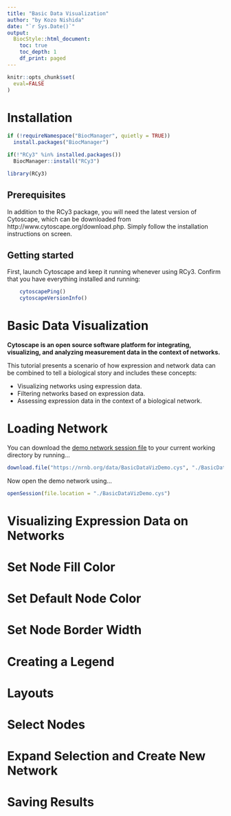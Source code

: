 ```yaml
---
title: "Basic Data Visualization"
author: "by Kozo Nishida"
date: "`r Sys.Date()`"
output:
  BiocStyle::html_document:
    toc: true
    toc_depth: 1
    df_print: paged
---
```

```r
knitr::opts_chunk$set(
  eval=FALSE
)
```

# Installation
```r
if (!requireNamespace("BiocManager", quietly = TRUE))
  install.packages("BiocManager")

if(!"RCy3" %in% installed.packages())
  BiocManager::install("RCy3")

library(RCy3)
```

## Prerequisites
In addition to the RCy3 package, you will need the latest version of Cytoscape, which can be downloaded from http://www.cytoscape.org/download.php. Simply follow the installation instructions on screen.

## Getting started
First, launch Cytoscape and keep it running whenever using RCy3. Confirm that you have everything installed and running:
```r
    cytoscapePing()
    cytoscapeVersionInfo()
```

# Basic Data Visualization

**Cytoscape is an open source software platform for integrating, visualizing, and analyzing measurement data in the context of networks.**

This tutorial presents a scenario of how expression and network data can be combined to tell a biological story and includes these concepts:

 - Visualizing networks using expression data.
 - Filtering networks based on expression data.
 - Assessing expression data in the context of a biological network.

# Loading Network
You can download the [demo network session file](https://nrnb.org/data/BasicDataVizDemo.cys) to your current working directory by running...
```r
download.file("https://nrnb.org/data/BasicDataVizDemo.cys", "./BasicDataVizDemo.cys", 'curl')
```

Now open the demo network using...
```r
openSession(file.location = "./BasicDataVizDemo.cys")
```

# Visualizing Expression Data on Networks

# Set Node Fill Color

# Set Default Node Color

# Set Node Border Width

# Creating a Legend

# Layouts

# Select Nodes

# Expand Selection and Create New Network

# Saving Results

